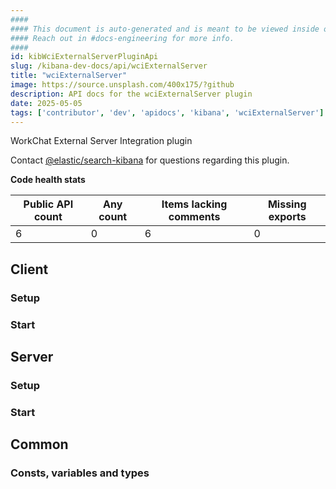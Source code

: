 ```yaml
---
####
#### This document is auto-generated and is meant to be viewed inside our experimental, new docs system.
#### Reach out in #docs-engineering for more info.
####
id: kibWciExternalServerPluginApi
slug: /kibana-dev-docs/api/wciExternalServer
title: "wciExternalServer"
image: https://source.unsplash.com/400x175/?github
description: API docs for the wciExternalServer plugin
date: 2025-05-05
tags: ['contributor', 'dev', 'apidocs', 'kibana', 'wciExternalServer']
---
```


WorkChat External Server Integration plugin

Contact [@elastic/search-kibana](https://github.com/orgs/elastic/teams/search-kibana) for questions regarding this plugin.

**Code health stats**

| Public API count  | Any count | Items lacking comments | Missing exports |
|-------------------|-----------|------------------------|-----------------|
| 6 | 0 | 6 | 0 |

## Client

### Setup
<DocDefinitionList data={[wciExternalServerObj.client.setup]}/>

### Start
<DocDefinitionList data={[wciExternalServerObj.client.start]}/>

## Server

### Setup
<DocDefinitionList data={[wciExternalServerObj.server.setup]}/>

### Start
<DocDefinitionList data={[wciExternalServerObj.server.start]}/>

## Common

### Consts, variables and types
<DocDefinitionList data={wciExternalServerObj.common.misc}/>

